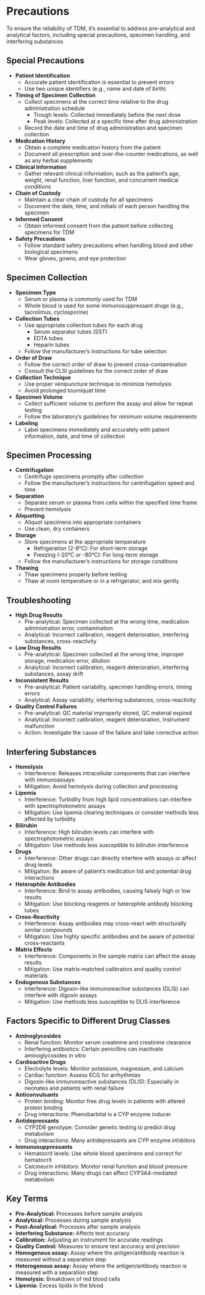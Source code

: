 # Precautions {-}

To ensure the reliability of TDM, it's essential to address pre-analytical and analytical factors, including special precautions, specimen handling, and interfering substances

## **Special Precautions** {-}

*   **Patient Identification**
    *   Accurate patient identification is essential to prevent errors
    *   Use two unique identifiers (e.g., name and date of birth)
*   **Timing of Specimen Collection**
    *   Collect specimens at the correct time relative to the drug administration schedule
        *   Trough levels: Collected immediately before the next dose
        *   Peak levels: Collected at a specific time after drug administration
    *   Record the date and time of drug administration and specimen collection
*   **Medication History**
    *   Obtain a complete medication history from the patient
    *   Document all prescription and over-the-counter medications, as well as any herbal supplements
*   **Clinical Information**
    *   Gather relevant clinical information, such as the patient's age, weight, renal function, liver function, and concurrent medical conditions
*   **Chain of Custody**
    *   Maintain a clear chain of custody for all specimens
    *   Document the date, time, and initials of each person handling the specimen
*   **Informed Consent**
    *   Obtain informed consent from the patient before collecting specimens for TDM
*   **Safety Precautions**
    *   Follow standard safety precautions when handling blood and other biological specimens
    *   Wear gloves, gowns, and eye protection

## **Specimen Collection** {-}

*   **Specimen Type**
    *   Serum or plasma is commonly used for TDM
    *   Whole blood is used for some immunosuppressant drugs (e.g., tacrolimus, cyclosporine)
*   **Collection Tubes**
    *   Use appropriate collection tubes for each drug
        *   Serum separator tubes (SST)
        *   EDTA tubes
        *   Heparin tubes
    *   Follow the manufacturer's instructions for tube selection
*   **Order of Draw**
    *   Follow the correct order of draw to prevent cross-contamination
    *   Consult the CLSI guidelines for the correct order of draw
*   **Collection Technique**
    *   Use proper venipuncture technique to minimize hemolysis
    *   Avoid prolonged tourniquet time
*   **Specimen Volume**
    *   Collect sufficient volume to perform the assay and allow for repeat testing
    *   Follow the laboratory's guidelines for minimum volume requirements
*   **Labeling**
    *   Label specimens immediately and accurately with patient information, date, and time of collection

## **Specimen Processing** {-}

*   **Centrifugation**
    *   Centrifuge specimens promptly after collection
    *   Follow the manufacturer's instructions for centrifugation speed and time
*   **Separation**
    *   Separate serum or plasma from cells within the specified time frame
    *   Prevent hemolysis
*   **Aliquotting**
    *   Aliquot specimens into appropriate containers
    *   Use clean, dry containers
*   **Storage**
    *   Store specimens at the appropriate temperature
        *   Refrigeration (2-8°C): For short-term storage
        *   Freezing (-20°C or -80°C): For long-term storage
    *   Follow the manufacturer's instructions for storage conditions
*   **Thawing**
    *   Thaw specimens properly before testing
    *   Thaw at room temperature or in a refrigerator, and mix gently

## **Troubleshooting** {-}

*   **High Drug Results**
    *   Pre-analytical: Specimen collected at the wrong time, medication administration error, contamination
    *   Analytical: Incorrect calibration, reagent deterioration, interfering substances, cross-reactivity
*   **Low Drug Results**
    *   Pre-analytical: Specimen collected at the wrong time, improper storage, medication error, dilution
    *   Analytical: Incorrect calibration, reagent deterioration, interfering substances, assay drift
*   **Inconsistent Results**
    *   Pre-analytical: Patient variability, specimen handling errors, timing errors
    *   Analytical: Assay variability, interfering substances, cross-reactivity
*   **Quality Control Failures**
    *   Pre-analytical: QC material improperly stored, QC material expired
    *   Analytical: Incorrect calibration, reagent deterioration, instrument malfunction
    *   Action: Investigate the cause of the failure and take corrective action

## **Interfering Substances** {-}

*   **Hemolysis**
    *   Interference: Releases intracellular components that can interfere with immunoassays
    *   Mitigation: Avoid hemolysis during collection and processing
*   **Lipemia**
    *   Interference: Turbidity from high lipid concentrations can interfere with spectrophotometric assays
    *   Mitigation: Use lipemia clearing techniques or consider methods less affected by turbidity
*   **Bilirubin**
    *   Interference: High bilirubin levels can interfere with spectrophotometric assays
    *   Mitigation: Use methods less susceptible to bilirubin interference
*   **Drugs**
    *   Interference: Other drugs can directly interfere with assays or affect drug levels
    *   Mitigation: Be aware of patient's medication list and potential drug interactions
*   **Heterophile Antibodies**
    *   Interference: Bind to assay antibodies, causing falsely high or low results
    *   Mitigation: Use blocking reagents or heterophile antibody blocking tubes
*   **Cross-Reactivity**
    *   Interference: Assay antibodies may cross-react with structurally similar compounds
    *   Mitigation: Use highly specific antibodies and be aware of potential cross-reactants
*   **Matrix Effects**
    *   Interference: Components in the sample matrix can affect the assay results
    *   Mitigation: Use matrix-matched calibrators and quality control materials
*   **Endogenous Substances**
    *   Interference: Digoxin-like immunoreactive substances (DLIS) can interfere with digoxin assays
    *   Mitigation: Use methods less susceptible to DLIS interference

## **Factors Specific to Different Drug Classes** {-}

*   **Aminoglycosides**
    *   Renal function: Monitor serum creatinine and creatinine clearance
    *   Interfering antibiotics: Certain penicillins can inactivate aminoglycosides in vitro
*   **Cardioactive Drugs**
    *   Electrolyte levels: Monitor potassium, magnesium, and calcium
    *   Cardiac function: Assess ECG for arrhythmias
    *   Digoxin-like immunoreactive substances (DLIS): Especially in neonates and patients with renal failure
*   **Anticonvulsants**
    *   Protein binding: Monitor free drug levels in patients with altered protein binding
    *   Drug interactions: Phenobarbital is a CYP enzyme inducer
*   **Antidepressants**
    *   CYP2D6 genotype: Consider genetic testing to predict drug metabolism
    *   Drug interactions: Many antidepressants are CYP enzyme inhibitors
*   **Immunosuppressants**
    *   Hematocrit levels: Use whole blood specimens and correct for hematocrit
    *   Calcineurin inhibitors: Monitor renal function and blood pressure
    *   Drug interactions: Many drugs can affect CYP3A4-mediated metabolism

## **Key Terms** {-}

*   **Pre-Analytical:** Processes before sample analysis
*   **Analytical:** Processes during sample analysis
*   **Post-Analytical:** Processes after sample analysis
*   **Interfering Substance:** Affects test accuracy
*   **Calibration:** Adjusting an instrument for accurate readings
*   **Quality Control:** Measures to ensure test accuracy and precision
*   **Homogenous assay:** Assay where the antigen/antibody reaction is measured without a separation step
*   **Heterogenous assay:** Assay where the antigen/antibody reaction is measured with a separation step
*   **Hemolysis:** Breakdown of red blood cells
*   **Lipemia:** Excess lipids in the blood
